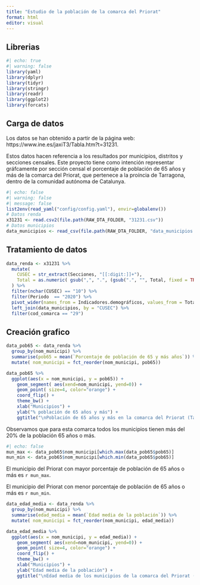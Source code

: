 ---
title: "Estudio de la población de la comarca del Priorat"
format: html
editor: visual
---

## Librerias

```{r librerias}
#| echo: true
#| warning: false
library(yaml)
library(dplyr)
library(tidyr)
library(stringr)
library(readr)
library(ggplot2)
library(forcats)
```

## Carga de datos

Los datos se han obtenido a partir de la página web: https://www.ine.es/jaxiT3/Tabla.htm?t=31231.

Estos datos hacen referencia a los resultados por municipios, distritos y secciones censales. Este proyecto tiene como intención representar gráfcamente por sección censal el porcentaje de población de 65 años y más de la comarca del Priorat, que pertenece a la proíncia de Tarragona, dentro de la comunidad autónoma de Catalunya.

```{r cargadata}
#| echo: false
#| warning: false
#| message: false
list2env(read_yaml("config/config.yaml"), envir=globalenv())
# Datos renda
x31231 <- read.csv2(file.path(RAW_DTA_FOLDER, "31231.csv"))
# Datos municipios
data_municipios <- read_csv(file.path(RAW_DTA_FOLDER, "data_municipios.csv"))
```

## Tratamiento de datos

```{r}
data_renda <- x31231 %>% 
  mutate(
    CUSEC = str_extract(Secciones, "[[:digit:]]+"),
    Total = as.numeric( gsub(",", ".", (gsub(".", "", Total, fixed = TRUE)) ) )
  ) %>% 
  filter(nchar(CUSEC) == "10") %>% 
  filter(Periodo  == "2020") %>% 
  pivot_wider(names_from = Indicadores.demográficos, values_from = Total) %>% 
  left_join(data_municipios, by = "CUSEC") %>% 
  filter(cod_comarca == "29")
```

## Creación grafico

```{r}
data_pob65 <- data_renda %>% 
  group_by(nom_municipi) %>%
  summarise(pob65 = mean(`Porcentaje de población de 65 y más años`)) %>%
  mutate( nom_municipi = fct_reorder(nom_municipi, pob65))

data_pob65 %>% 
  ggplot(aes(x = nom_municipi, y = pob65)) +
    geom_segment( aes(xend=nom_municipi, yend=0)) +
    geom_point( size=4, color="orange") +
    coord_flip() +
    theme_bw() +
    xlab("Municipios") +
    ylab("% población de 65 años y más") +
    ggtitle("\nPoblación de 65 años y más en la comarca del Priorat (Tarragona)\n")
```

Observamos que para esta comarca todos los municipios tienen más del 20% de la población 65 años o más. 

```{r}
#| echo: false
mun_max <- data_pob65$nom_municipi[which.max(data_pob65$pob65)]
mun_min <- data_pob65$nom_municipi[which.min(data_pob65$pob65)]
```
El municipio del Priorat con mayor porcentaje de población de 65 años o más es `r mun_max`.

El municipio del Priorat con menor porcentaje de población de 65 años o más es `r mun_min`.


```{r}
data_edad_media <- data_renda %>% 
  group_by(nom_municipi) %>%
  summarise(edad_media = mean(`Edad media de la población`)) %>%
  mutate( nom_municipi = fct_reorder(nom_municipi, edad_media))

data_edad_media %>% 
  ggplot(aes(x = nom_municipi, y = edad_media)) +
    geom_segment( aes(xend=nom_municipi, yend=0)) +
    geom_point( size=4, color="orange") +
    coord_flip() +
    theme_bw() +
    xlab("Municipios") +
    ylab("Edad media de la población") +
    ggtitle("\nEdad media de los municipios de la comarca del Priorat (Tarragona)\n")
````